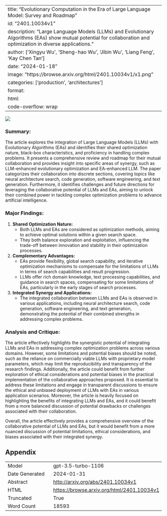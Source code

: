 
---
title: "Evolutionary Computation in the Era of Large Language Model: Survey and Roadmap"
id: "2401.10034v1"
description: "Large Language Models (LLMs) and Evolutionary Algorithms (EAs) show mutual potential for collaboration and optimization in diverse applications."
author: ['Xingyu Wu', 'Sheng-hao Wu', 'Jibin Wu', 'Liang Feng', 'Kay Chen Tan']
date: "2024-01-18"
image: "https://browse.arxiv.org/html/2401.10034v1/x1.png"
categories: ['production', 'architectures']
format:
  html:
    code-overflow: wrap
---

![](https://browse.arxiv.org/html/2401.10034v1/x1.png)

### **Summary:**
The article explores the integration of Large Language Models (LLMs) with Evolutionary Algorithms (EAs) and identifies their shared optimization nature, black-box characteristics, and proficiency in handling complex problems. It presents a comprehensive review and roadmap for their mutual collaboration and provides insight into specific areas of synergy, such as LLM-enhanced evolutionary optimization and EA-enhanced LLM. The paper categorizes their collaboration into discrete sections, covering topics like neural architecture search, code generation, software engineering, and text generation. Furthermore, it identifies challenges and future directions for leveraging the collaborative potential of LLMs and EAs, aiming to unlock their combined power in tackling complex optimization problems to advance artificial intelligence.

### **Major Findings:**
1. **Shared Optimization Nature:**
    - Both LLMs and EAs are considered as optimization methods, aiming to achieve optimal solutions within a given search space.
    - They both balance exploration and exploitation, influencing the trade-off between innovation and stability in their optimization processes.

2. **Complementary Advantages:**
    - EAs provide flexibility, global search capability, and iterative optimization mechanisms to compensate for the limitations of LLMs in terms of search capabilities and result progression.
    - LLMs offer rich domain knowledge, text processing capabilities, and guidance in search spaces, compensating for some limitations of EAs, particularly in the early stages of search processes.

3. **Integrated Synergy and Applications:**
    - The integrated collaboration between LLMs and EAs is observed in various applications, including neural architecture search, code generation, software engineering, and text generation, demonstrating the potential of their combined strengths in addressing complex problems.

### **Analysis and Critique:**
The article effectively highlights the synergistic potential of integrating LLMs and EAs in addressing complex optimization problems across various domains. However, some limitations and potential biases should be noted, such as the reliance on commercially viable LLMs with proprietary model parameters, which may limit the reproducibility and transparency of the research findings. Additionally, the article could benefit from further exploration of ethical considerations and potential biases in the practical implementation of the collaborative approaches proposed. It is essential to address these limitations and engage in transparent discussions to ensure the ethical and unbiased deployment of LLMs with EAs in various application scenarios. Moreover, the article is heavily focused on highlighting the benefits of integrating LLMs and EAs, and it could benefit from a more balanced discussion of potential drawbacks or challenges associated with their collaboration.

Overall, the article effectively provides a comprehensive overview of the collaborative potential of LLMs and EAs, but it would benefit from a more nuanced discussion of potential limitations, ethical considerations, and biases associated with their integrated synergy.

## Appendix

|          |          |
|----------|----------|
| Model     | gpt-3.5-turbo-1106       |
| Date Generated     | 2024-01-31       |
| Abstract | [http://arxiv.org/abs/2401.10034v1](http://arxiv.org/abs/2401.10034v1)        |
| HTML     | [https://browse.arxiv.org/html/2401.10034v1](https://browse.arxiv.org/html/2401.10034v1)       |
| Truncated       | True       |
| Word Count       | 18593       |